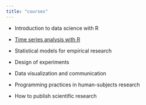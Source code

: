 ```yaml
---
title: "courses"
---
```


-   Introduction to data science with R

-   [Time series analysis with R](https://vlyubchich.github.io/tsar/)

-   Statistical models for empirical research

-   Design of experiments

-   Data visualization and communication

-   Programming practices in human-subjects research

-   How to publish scientific research
